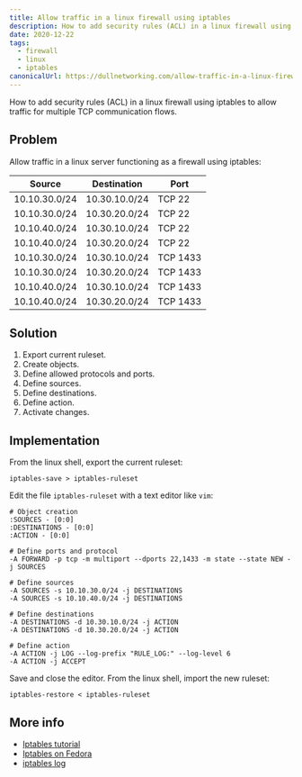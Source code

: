 ```yaml
---
title: Allow traffic in a linux firewall using iptables
description: How to add security rules (ACL) in a linux firewall using iptables to allow traffic for multiple TCP communication flows
date: 2020-12-22
tags:
  - firewall
  - linux
  - iptables
canonicalUrl: https://dullnetworking.com/allow-traffic-in-a-linux-firewall-using-iptables
---
```



How to add security rules (ACL) in a linux firewall using iptables to allow traffic for multiple TCP communication flows.

Problem
-------

Allow traffic in a linux server functioning as a firewall using iptables:

| Source        | Destination   | Port     |
| ------------- |:-------------:| -------- |
| 10.10.30.0/24 | 10.30.10.0/24 | TCP 22   |
| 10.10.30.0/24 | 10.30.20.0/24 | TCP 22   |
| 10.10.40.0/24 | 10.30.10.0/24 | TCP 22   |
| 10.10.40.0/24 | 10.30.20.0/24 | TCP 22   |
| 10.10.30.0/24 | 10.30.10.0/24 | TCP 1433 |
| 10.10.30.0/24 | 10.30.20.0/24 | TCP 1433 |
| 10.10.40.0/24 | 10.30.10.0/24 | TCP 1433 |
| 10.10.40.0/24 | 10.30.20.0/24 | TCP 1433 |

Solution
--------

1. Export current ruleset.
2. Create objects.
3. Define allowed protocols and ports.
4. Define sources.
5. Define destinations.
6. Define action.
7. Activate changes.

Implementation
--------------

From the linux shell, export the current ruleset:

```
iptables-save > iptables-ruleset
```

Edit the file `iptables-ruleset` with a text editor like `vim`:

```
# Object creation
:SOURCES - [0:0]
:DESTINATIONS - [0:0]
:ACTION - [0:0]

# Define ports and protocol
-A FORWARD -p tcp -m multiport --dports 22,1433 -m state --state NEW -j SOURCES

# Define sources
-A SOURCES -s 10.10.30.0/24 -j DESTINATIONS
-A SOURCES -s 10.10.40.0/24 -j DESTINATIONS

# Define destinations
-A DESTINATIONS -d 10.30.10.0/24 -j ACTION
-A DESTINATIONS -d 10.30.20.0/24 -j ACTION

# Define action
-A ACTION -j LOG --log-prefix "RULE_LOG:" --log-level 6
-A ACTION -j ACCEPT
```

Save and close the editor. From the linux shell, import the new ruleset: 

```
iptables-restore < iptables-ruleset
```

More info
---------

- [Iptables tutorial](https://www.hostinger.com/tutorials/iptables-tutorial)
- [Iptables on Fedora](https://fedoraproject.org/wiki/How_to_edit_iptables_rules)
- [iptables log](https://stackoverflow.com/questions/21771684/iptables-log-and-drop-in-one-rule)

<DisqusTemplate />